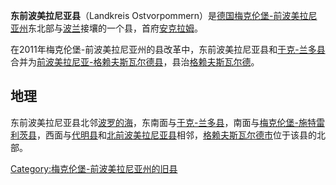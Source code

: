 {{noteTA|G1=德国地名|G2=Landkreis|G3=单位}}
{{德国县级行政单位
| 县徽图 = Image:DEU Landkreis Ostvorpommern COA.svg
| 在德国内的位置图 = Image:Lage des Landkreises Ostvorpommern in Deutschland.png
| 所属联邦州 = 梅克伦堡-前波美拉尼亚州
| 所属行政区 = 
| 首府 = 安克拉姆
| 面积 = 1900
| 人口 = 105,036
| 统计时间 = 2010年12月31日
| 人口密度 = 55
| 汽车牌号 = OVP
| 下设城镇 = 5个市、91个镇
| 政府地址 = Demminer Straße 71-74<br />17389 Anklam
| 政府网站 = www.kreis-ovp.de
| 在州内的位置图 = Image:Mecklenburg wp ovp.png
|}}

'''东前波美拉尼亚县'''（Landkreis Ostvorpommern）是[[德国|德国]][[梅克伦堡-前波美拉尼亚州|梅克伦堡-前波美拉尼亚州]]东北部与[[波兰|波兰]]接壤的一个县，首府[[安克拉姆|安克拉姆]]。

在2011年梅克伦堡-前波美拉尼亚州的县改革中，东前波美拉尼亚县和[[于克-兰多县|于克-兰多县]]合并为[[前波美拉尼亚-格赖夫斯瓦尔德县|前波美拉尼亚-格赖夫斯瓦尔德县]]，县治[[格赖夫斯瓦尔德|格赖夫斯瓦尔德]]。

== 地理 ==

东前波美拉尼亚县北邻[[波罗的海|波罗的海]]，东南面与[[于克-兰多县|于克-兰多县]]，南面与[[梅克伦堡-施特雷利茨县|梅克伦堡-施特雷利茨县]]，西面与[[代明县|代明县]]和[[北前波美拉尼亚县|北前波美拉尼亚县]]相邻，[[格赖夫斯瓦尔德|格赖夫斯瓦尔德市]]位于该县的北部。


{{Authority control}}
[[Category:梅克伦堡-前波美拉尼亚州的旧县|Category:梅克伦堡-前波美拉尼亚州的旧县]]